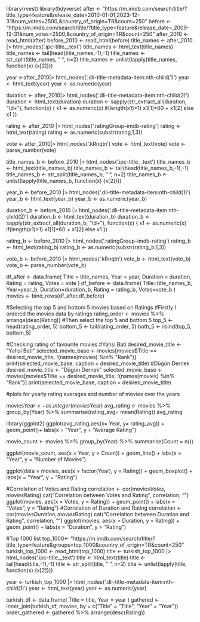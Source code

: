 library(rvest)
library(tidyverse)
after <- "https://m.imdb.com/search/title/?title_type=feature&release_date=2010-01-01,2023-12-31&num_votes=2500,&country_of_origin=TR&count=250"
before <- "https://m.imdb.com/search/title/?title_type=feature&release_date=,2009-12-31&num_votes=2500,&country_of_origin=TR&count=250"
after_2010 <- read_html(after)
before_2010 <- read_html(before)
title_names <- after_2010 |> html_nodes('.ipc-title__text')
title_names <- html_text(title_names)
title_names <- tail(head(title_names,-1),-1)
title_names <- str_split(title_names, " ", n=2)
title_names <- unlist(lapply(title_names, function(x) {x[2]}))

year <-after_2010|> html_nodes('.dli-title-metadata-item:nth-child(1)')
year <- html_text(year)
year <- as.numeric(year)

duration <- after_2010|> html_nodes('.dli-title-metadata-item:nth-child(2)')
duration <- html_text(duration)
duration <- sapply(str_extract_all(duration, "\\d+"), function(x) {
  x1 <- as.numeric(x)
  if(length(x1)>1) x1[1]*60 + x1[2] else x1 })

rating <- after_2010 |> html_nodes('.ratingGroup--imdb-rating')
rating <- html_text(rating)
rating <- as.numeric(substr(rating,1,3))


vote <- after_2010|> html_nodes('.kRnqtn')
vote <- html_text(vote)
vote <- parse_number(vote)

title_names_b <- before_2010 |> html_nodes('.ipc-title__text')
title_names_b <- html_text(title_names_b)
title_names_b <- tail(head(title_names_b,-1),-1)
title_names_b <- str_split(title_names_b, " ", n=2)
title_names_b <- unlist(lapply(title_names_b, function(x) {x[2]}))

year_b <- before_2010 |> html_nodes('.dli-title-metadata-item:nth-child(1)')
year_b <- html_text(year_b)
year_b <- as.numeric(year_b)

duration_b <- before_2010 |> html_nodes('.dli-title-metadata-item:nth-child(2)')
duration_b <- html_text(duration_b)
duration_b <- sapply(str_extract_all(duration_b, "\\d+"), function(x) {
  x1 <- as.numeric(x)
  if(length(x1)>1) x1[1]*60 + x1[2] else x1 })

rating_b <- before_2010 |> html_nodes('.ratingGroup--imdb-rating')
rating_b <- html_text(rating_b)
rating_b <- as.numeric(substr(rating_b,1,3))


vote_b <- before_2010 |> html_nodes('.kRnqtn')
vote_b <- html_text(vote_b)
vote_b <- parse_number(vote_b)

df_after <- data.frame(
  Title = title_names,
  Year = year,
  Duration = duration,
  Rating = rating,
  Votes = vote
)
df_before <- data.frame(
  Title=title_names_b,
  Year=year_b,
  Duration=duration_b,
  Rating = rating_b,
  Votes=vote_b
)
movies <- bind_rows(df_after,df_before)

#Selecting the top 5 and bottom 5 movies based on Ratings
#Firstly I ordered the movies data by ratings
rating_order <- movies %>% arrange(desc(Rating))
#Then select the top 5 and bottom 5
top_5 <- head(rating_order, 5)
bottom_5 <- tail(rating_order, 5)
both_5 <- rbind(top_5, bottom_5)



#Checking rating of favourite movies
#Yahsi Bati
desired_movie_title <- "Yahsi Bati" 
selected_movie_base <- movies[movies$Title == desired_movie_title, !(names(movies) %in% "Rank")]
print(selected_movie_base, caption = desired_movie_title)
#Dügün Dernek
desired_movie_title <- "Dügün Dernek" 
selected_movie_base <- movies[movies$Title == desired_movie_title, !(names(movies) %in% "Rank")]
print(selected_movie_base, caption = desired_movie_title)


#plots for yearly rating averages and number of movies over the years

movies$Year <- as.integer(movies$Year)
avg_rating <- movies %>% 
group_by(Year) %>%
summarise(rating_avg= mean(Rating))
avg_rating

library(ggplot2)
ggplot(avg_rating,aes(x= Year, y= rating_avg)) + geom_point()+
labs(x = "Year", y = "Average Rating")

movie_count <- movies %>%
  group_by(Year) %>%
  summarise(Count = n())

ggplot(movie_count, aes(x = Year, y = Count)) +
  geom_line() +
  labs(x = "Year", y = "Number of Movies")

ggplot(data = movies, aes(x = factor(Year), y = Rating)) +
  geom_boxplot() +
  labs(x = "Year", y = "Rating")

#Correlation of Votes and Rating
correlation <- cor(movies$Votes,movies$Rating)
cat("Correlation between Votes and Rating", correlation, "\n")
ggplot(movies, aes(x = Votes, y = Rating)) +
  geom_point() +
  labs(x = "Votes", y = "Rating")
#Correlation of Duration and Rating
correlation <- cor(movies$Duration,movies$Rating)
cat("Correlation between Duration and Rating", correlation, "\n")
ggplot(movies, aes(x = Duration, y = Rating)) +
  geom_point() +
  labs(x = "Duration", y = "Rating")

#Top 1000 list
top_1000<- "https://m.imdb.com/search/title/?title_type=feature&groups=top_1000&country_of_origin=TR&count=250"
turkish_top_1000 <- read_html(top_1000)
title <- turkish_top_1000 |> html_nodes('.ipc-title__text')
title <- html_text(title)
title <- tail(head(title,-1),-1)
title <- str_split(title, " ", n=2)
title <- unlist(lapply(title, function(x) {x[2]}))

year <- turkish_top_1000 |> html_nodes('.dli-title-metadata-item:nth-child(1)')
year <- html_text(year)
year <- as.numeric(year)

turkish_df <- data.frame(
  Title = title,
  Year = year
)
gathered <- inner_join(turkish_df, movies, by = c("Title" = "Title", "Year" = "Year"))
order_gathered <- gathered %>% arrange(desc(Rating))



